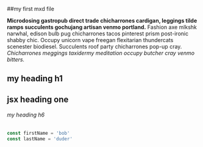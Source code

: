 <section className="mdx-page">

##my first mxd file

**Microdosing gastropub direct trade chicharrones cardigan, leggings tilde ramps succulents gochujang artisan venmo portland.** Fashion axe mlkshk narwhal, edison bulb pug chicharrones tacos pinterest prism post-ironic shabby chic. Occupy unicorn vape freegan flexitarian thundercats scenester biodiesel. Succulents roof party chicharrones pop-up cray. _Chicharrones meggings taxidermy meditation occupy butcher cray venmo bitters._

# my heading h1

<h1>jsx heading one</h1>

###### my heading h6

<div className="code">

```js
const firstName = 'bob'
const lastName = 'duder'
```

</div>

</section>
